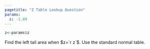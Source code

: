 ```yaml
---
pagetitle: "Z Table Lookup Question"
params:
  z: -1.09
---
```


```r
z<-params$z
```

Find the left tail area when $z=`r z`$. Use the standard normal table.
